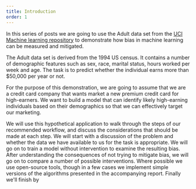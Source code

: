 ```yaml
---
title: Introduction
order: 1
---
```


In this series of posts we are going to use the Adult data set from the [UCI Machine learning repository][adult-data] to demonstrate how bias in machine learning can be measured and mitigated.

The Adult data set is derived from the 1994 US census. It contains a number of demographic features such as sex, race, marital status, hours worked per week and age. The task is to predict whether the individual earns more than $50,000 per year or not.

For the purpose of this demonstration, we are going to assume that we are a credit card company that wants market a new premium credit card for high-earners. We want to build a model that can identify likely high-earning individuals based on their demographics so that we can effectively target our marketing.

We will use this hypothetical application to walk through the steps of our recommended workflow, and discuss the considerations that should be made at each step. We will start with a discussion of the problem and whether the data we have available to us for the task is appropriate. We will go on to train a model without intervention to examine the resulting bias. After understanding the consequences of not trying to mitigate bias, we will go on to compare a number of possible interventions. Where possible we use open-source tools, though in a few cases we implement simple versions of the algorithms presented in the accompanying report. Finally we'll finish by

[adult-data]: https://archive.ics.uci.edu/ml/datasets/Adult
